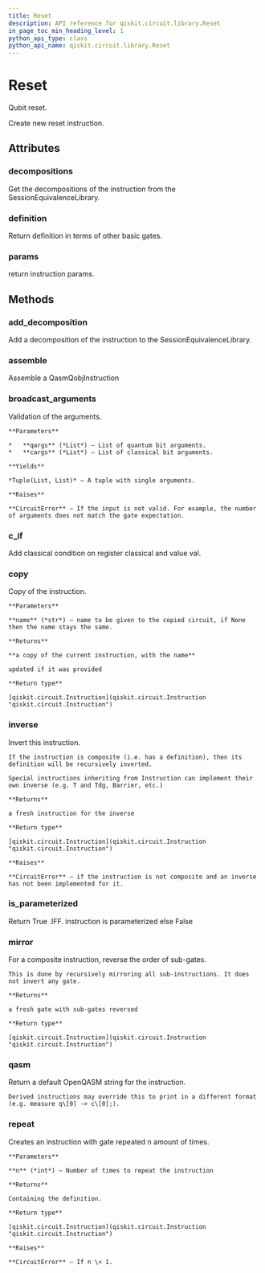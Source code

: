 ```yaml
---
title: Reset
description: API reference for qiskit.circuit.library.Reset
in_page_toc_min_heading_level: 1
python_api_type: class
python_api_name: qiskit.circuit.library.Reset
---
```


# Reset

<Class id="qiskit.circuit.library.Reset" isDedicatedPage={true} github="https://github.com/qiskit/qiskit/tree/stable/0.14/qiskit/circuit/reset.py" signature="Reset">
  Qubit reset.

  Create new reset instruction.

  ## Attributes

  ### decompositions

  <Attribute id="qiskit.circuit.library.Reset.decompositions" name="decompositions">
    Get the decompositions of the instruction from the SessionEquivalenceLibrary.
  </Attribute>

  ### definition

  <Attribute id="qiskit.circuit.library.Reset.definition" name="definition">
    Return definition in terms of other basic gates.
  </Attribute>

  ### params

  <Attribute id="qiskit.circuit.library.Reset.params" name="params">
    return instruction params.
  </Attribute>

  ## Methods

  ### add\_decomposition

  <Function id="qiskit.circuit.library.Reset.add_decomposition" name="add_decomposition" signature="Reset.add_decomposition(decomposition)">
    Add a decomposition of the instruction to the SessionEquivalenceLibrary.
  </Function>

  ### assemble

  <Function id="qiskit.circuit.library.Reset.assemble" name="assemble" signature="Reset.assemble()">
    Assemble a QasmQobjInstruction
  </Function>

  ### broadcast\_arguments

  <Function id="qiskit.circuit.library.Reset.broadcast_arguments" name="broadcast_arguments" signature="Reset.broadcast_arguments(qargs, cargs)">
    Validation of the arguments.

    **Parameters**

    *   **qargs** (*List*) – List of quantum bit arguments.
    *   **cargs** (*List*) – List of classical bit arguments.

    **Yields**

    *Tuple(List, List)* – A tuple with single arguments.

    **Raises**

    **CircuitError** – If the input is not valid. For example, the number of arguments does not match the gate expectation.
  </Function>

  ### c\_if

  <Function id="qiskit.circuit.library.Reset.c_if" name="c_if" signature="Reset.c_if(classical, val)">
    Add classical condition on register classical and value val.
  </Function>

  ### copy

  <Function id="qiskit.circuit.library.Reset.copy" name="copy" signature="Reset.copy(name=None)">
    Copy of the instruction.

    **Parameters**

    **name** (*str*) – name to be given to the copied circuit, if None then the name stays the same.

    **Returns**

    **a copy of the current instruction, with the name**

    updated if it was provided

    **Return type**

    [qiskit.circuit.Instruction](qiskit.circuit.Instruction "qiskit.circuit.Instruction")
  </Function>

  ### inverse

  <Function id="qiskit.circuit.library.Reset.inverse" name="inverse" signature="Reset.inverse()">
    Invert this instruction.

    If the instruction is composite (i.e. has a definition), then its definition will be recursively inverted.

    Special instructions inheriting from Instruction can implement their own inverse (e.g. T and Tdg, Barrier, etc.)

    **Returns**

    a fresh instruction for the inverse

    **Return type**

    [qiskit.circuit.Instruction](qiskit.circuit.Instruction "qiskit.circuit.Instruction")

    **Raises**

    **CircuitError** – if the instruction is not composite and an inverse has not been implemented for it.
  </Function>

  ### is\_parameterized

  <Function id="qiskit.circuit.library.Reset.is_parameterized" name="is_parameterized" signature="Reset.is_parameterized()">
    Return True .IFF. instruction is parameterized else False
  </Function>

  ### mirror

  <Function id="qiskit.circuit.library.Reset.mirror" name="mirror" signature="Reset.mirror()">
    For a composite instruction, reverse the order of sub-gates.

    This is done by recursively mirroring all sub-instructions. It does not invert any gate.

    **Returns**

    a fresh gate with sub-gates reversed

    **Return type**

    [qiskit.circuit.Instruction](qiskit.circuit.Instruction "qiskit.circuit.Instruction")
  </Function>

  ### qasm

  <Function id="qiskit.circuit.library.Reset.qasm" name="qasm" signature="Reset.qasm()">
    Return a default OpenQASM string for the instruction.

    Derived instructions may override this to print in a different format (e.g. measure q\[0] -> c\[0];).
  </Function>

  ### repeat

  <Function id="qiskit.circuit.library.Reset.repeat" name="repeat" signature="Reset.repeat(n)">
    Creates an instruction with gate repeated n amount of times.

    **Parameters**

    **n** (*int*) – Number of times to repeat the instruction

    **Returns**

    Containing the definition.

    **Return type**

    [qiskit.circuit.Instruction](qiskit.circuit.Instruction "qiskit.circuit.Instruction")

    **Raises**

    **CircuitError** – If n \< 1.
  </Function>
</Class>

